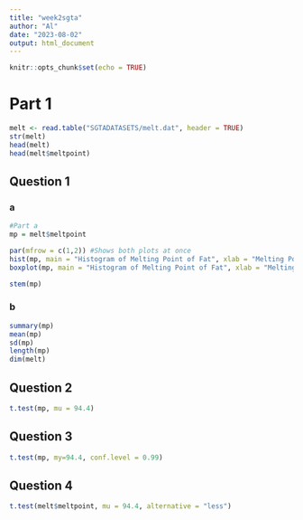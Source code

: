 ```yaml
---
title: "week2sgta"
author: "Al"
date: "2023-08-02"
output: html_document
---
```


```r
knitr::opts_chunk$set(echo = TRUE)
```

# Part 1
```r
melt <- read.table("SGTADATASETS/melt.dat", header = TRUE)
str(melt)
head(melt)
head(melt$meltpoint)
```

## Question 1
### a
```r
#Part a
mp = melt$meltpoint

par(mfrow = c(1,2)) #Shows both plots at once
hist(mp, main = "Histogram of Melting Point of Fat", xlab = "Melting Point (Celcius")
boxplot(mp, main = "Histogram of Melting Point of Fat", xlab = "Melting Point (Celcius")

stem(mp)
```

### b
```r
summary(mp)
mean(mp)
sd(mp)
length(mp)
dim(melt)
```

## Question 2
```r
t.test(mp, mu = 94.4)
```

## Question 3
```r
t.test(mp, my=94.4, conf.level = 0.99)
```

## Question 4
```r
t.test(melt$meltpoint, mu = 94.4, alternative = "less")
```



